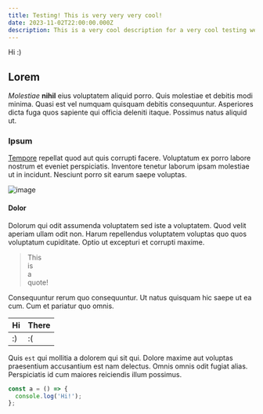 ```yaml
---
title: Testing! This is very very very cool!
date: 2023-11-02T22:00:00.000Z
description: This is a very cool description for a very cool testing website!
---
```


Hi :)

## Lorem

_Molestiae_ **nihil** eius voluptatem aliquid porro. Quis molestiae et debitis
modi minima. Quasi est vel numquam quisquam debitis consequuntur. Asperiores
dicta fuga quos sapiente qui officia deleniti itaque. Possimus natus aliquid ut.

### Ipsum

[Tempore](/) repellat quod aut quis corrupti facere. Voluptatum ex porro labore
nostrum et eveniet perspiciatis. Inventore tenetur laborum ipsam molestiae ut in
incidunt. Nesciunt porro sit earum saepe voluptas.

![image](/favicon.svg)

#### Dolor

Dolorum qui odit assumenda voluptatem sed iste a voluptatem. Quod velit aperiam
ullam odit non. Harum repellendus voluptatem voluptas quo quos voluptatum
cupiditate. Optio ut excepturi et corrupti maxime.

> This  
> is  
> a  
> quote!

Consequuntur rerum quo consequuntur. Ut natus quisquam hic saepe ut ea cum. Cum
et pariatur quo omnis.

| Hi  | There |
| --- | ----- |
| :)  | :(    |

Quis `est` qui mollitia a dolorem qui sit qui. Dolore maxime aut voluptas
praesentium accusantium est nam delectus. Omnis omnis odit fugiat alias.
Perspiciatis id cum maiores reiciendis illum possimus.

```ts
const a = () => {
  console.log('Hi!');
};
```

